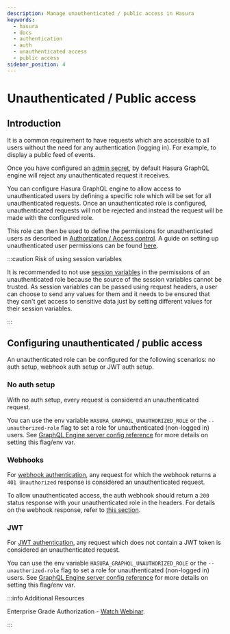 ```yaml
---
description: Manage unauthenticated / public access in Hasura
keywords:
  - hasura
  - docs
  - authentication
  - auth
  - unauthenticated access
  - public access
sidebar_position: 4
---
```


# Unauthenticated / Public access

## Introduction

It is a common requirement to have requests which are accessible to all
users without the need for any authentication (logging in). For example,
to display a public feed of events.

Once you have configured an [admin secret](/graphql/core/deployment/securing-graphql-endpoint.mdx),
by default Hasura GraphQL engine will reject any unauthenticated request
it receives.

You can configure Hasura GraphQL engine to allow access to
unauthenticated users by defining a specific role which will be set for
all unauthenticated requests. Once an unauthenticated role is
configured, unauthenticated requests will not be rejected and instead
the request will be made with the configured role.

This role can then be used to define the permissions for unauthenticated
users as described in [Authorization / Access control](/graphql/core/auth/authorization/index.mdx). A guide on setting up
unauthenticated user permissions can be found
[here](/graphql/core/auth/authorization/common-roles-auth-examples.mdx#anonymous-users-example).

:::caution Risk of using session variables

It is recommended to not use
[session variables](/graphql/core/auth/authorization/roles-variables.mdx#dynamic-session-variables) in the permissions of an
unauthenticated role because the source of the session variables cannot
be trusted. As session variables can be passed using request headers, a
user can choose to send any values for them and it needs to be ensured
that they can't get access to sensitive data just by setting different
values for their session variables.

:::

## Configuring unauthenticated / public access

An unauthenticated role can be configured for the following scenarios:
no auth setup, webhook auth setup or JWT auth setup.

### No auth setup

With no auth setup, every request is considered an unauthenticated
request.

You can use the env variable `HASURA_GRAPHQL_UNAUTHORIZED_ROLE` or the
`--unauthorized-role` flag to set a role for unauthenticated (non-logged
in) users. See [GraphQL Engine server config reference](/graphql/core/deployment/graphql-engine-flags/reference.mdx#server-flag-reference) for more details on setting this
flag/env var.

### Webhooks

For [webhook authentication](/graphql/core/auth/authentication/webhook.mdx), any request for which the
webhook returns a `401 Unauthorized` response is considered an
unauthenticated request.

To allow unauthenticated access, the auth webhook should return a `200`
status response with your unauthenticated role in the headers. For
details on the webhook response, refer to
[this section](/graphql/core/auth/authentication/webhook.mdx#webhook-response).

### JWT

For [JWT authentication](/graphql/core/auth/authentication/jwt.mdx), any request which does not contain
a JWT token is considered an unauthenticated request.

You can use the env variable `HASURA_GRAPHQL_UNAUTHORIZED_ROLE` or the
`--unauthorized-role` flag to set a role for unauthenticated (non-logged
in) users. See [GraphQL Engine server config reference](/graphql/core/deployment/graphql-engine-flags/reference.mdx) for more details on setting this
flag/env var.

:::info Additional Resources

Enterprise Grade Authorization - [Watch Webinar](https://hasura.io/events/webinar/authorization-modeling-hasura/?pg=docs&plcmt=body&cta=watch-webinar&tech=).

:::
